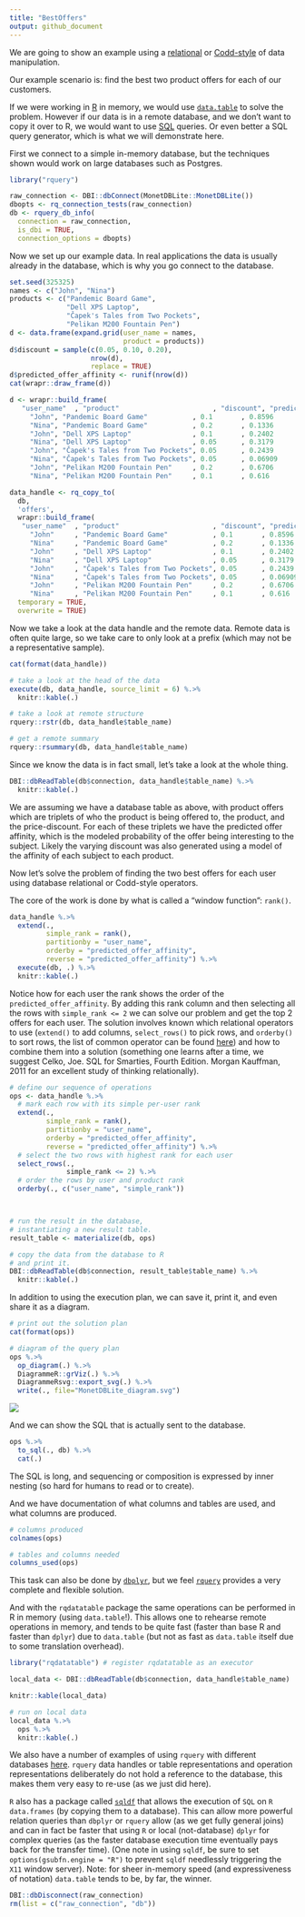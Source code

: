 ```yaml
---
title: "BestOffers"
output: github_document
---
```


We are going to show an example using a [relational](https://en.wikipedia.org/wiki/Relational_database) or [Codd-style](https://en.wikipedia.org/wiki/Relational_model) of data manipulation.

Our example scenario is: find the best two product offers for each of our customers.

If we were working in [R](https://www.r-project.org) in memory, we would use [`data.table`](https://CRAN.R-project.org/package=data.table) to solve the problem. However if our data is in a remote database, and we don't want to copy it over to R, we would want to use [SQL](https://en.wikipedia.org/wiki/SQL) queries.  Or even better a SQL query generator, which is what we will demonstrate here.

First we connect to a simple in-memory database, but the techniques shown would work on large databases such as Postgres.

```r
library("rquery")

raw_connection <- DBI::dbConnect(MonetDBLite::MonetDBLite())
dbopts <- rq_connection_tests(raw_connection)
db <- rquery_db_info(
  connection = raw_connection,
  is_dbi = TRUE,
  connection_options = dbopts)
```

Now we set up our example data.  In real applications the data is usually already in the database, which is why you go connect to the database.

```r
set.seed(325325)
names <- c("John", "Nina")
products <- c("Pandemic Board Game", 
              "Dell XPS Laptop",
              "Čapek's Tales from Two Pockets",
              "Pelikan M200 Fountain Pen")
d <- data.frame(expand.grid(user_name = names, 
                            product = products))
d$discount = sample(c(0.05, 0.10, 0.20), 
                    nrow(d), 
                    replace = TRUE)
d$predicted_offer_affinity <- runif(nrow(d))
cat(wrapr::draw_frame(d))

d <- wrapr::build_frame(
   "user_name"  , "product"                       , "discount", "predicted_offer_affinity" |
     "John", "Pandemic Board Game"           , 0.1       , 0.8596                     |
     "Nina", "Pandemic Board Game"           , 0.2       , 0.1336                     |
     "John", "Dell XPS Laptop"               , 0.1       , 0.2402                     |
     "Nina", "Dell XPS Laptop"               , 0.05      , 0.3179                     |
     "John", "Čapek's Tales from Two Pockets", 0.05      , 0.2439                     |
     "Nina", "Čapek's Tales from Two Pockets", 0.05      , 0.06909                    |
     "John", "Pelikan M200 Fountain Pen"     , 0.2       , 0.6706                     |
     "Nina", "Pelikan M200 Fountain Pen"     , 0.1       , 0.616                      )
```


```r
data_handle <- rq_copy_to(
  db, 
  'offers',
  wrapr::build_frame(
   "user_name"  , "product"                       , "discount", "predicted_offer_affinity" |
     "John"     , "Pandemic Board Game"           , 0.1       , 0.8596                     |
     "Nina"     , "Pandemic Board Game"           , 0.2       , 0.1336                     |
     "John"     , "Dell XPS Laptop"               , 0.1       , 0.2402                     |
     "Nina"     , "Dell XPS Laptop"               , 0.05      , 0.3179                     |
     "John"     , "Čapek's Tales from Two Pockets", 0.05      , 0.2439                     |
     "Nina"     , "Čapek's Tales from Two Pockets", 0.05      , 0.06909                    |
     "John"     , "Pelikan M200 Fountain Pen"     , 0.2       , 0.6706                     |
     "Nina"     , "Pelikan M200 Fountain Pen"     , 0.1       , 0.616                      ),
  temporary = TRUE, 
  overwrite = TRUE)
```

Now we take a look at the data handle and the remote data.  Remote data is often quite large, so we take care to only look at a prefix (which may not be a representative sample).

```r
cat(format(data_handle))

# take a look at the head of the data
execute(db, data_handle, source_limit = 6) %.>%
  knitr::kable(.)

# take a look at remote structure
rquery::rstr(db, data_handle$table_name)

# get a remote summary
rquery::rsummary(db, data_handle$table_name)
```

Since we know the data is in fact small, let's take a look at the whole thing.

```r
DBI::dbReadTable(db$connection, data_handle$table_name) %.>%
  knitr::kable(.)
```

We are assuming we have a database table as above, with product offers which are triplets of who the product is being offered to, the product, and the price-discount.  For each of these triplets we have the predicted offer affinity, which is the modeled probability of the offer being interesting to the subject.  Likely the varying discount was also generated using a model of the affinity of each subject to each product.

Now let's solve the problem of finding the two best offers for each user using database relational or Codd-style operators.

The core of the work is done by what is called a "window function": `rank()`.

```r
data_handle %.>%
  extend(.,
         simple_rank = rank(),
         partitionby = "user_name",
         orderby = "predicted_offer_affinity",
         reverse = "predicted_offer_affinity") %.>%
  execute(db, .) %.>%
  knitr::kable(.)
```

Notice how for each user the rank shows the order of the `predicted_offer_affinity`.  By adding this rank column and then selecting all the rows with `simple_rank <= 2` we can solve our problem and get the top 2 offers for each user.  The solution involves known which relational operators to use (`extend()` to add columns, `select_rows()` to pick rows, and `orderby()` to sort rows, the list of common operator can be found [here](https://github.com/WinVector/rquery)) and how to combine them into a solution (something one learns after a time, we suggest Celko, Joe. <emphasis>SQL for Smarties, Fourth Edition</emphasis>. Morgan Kauffman, 2011 for an excellent study of thinking relationally).

```r
# define our sequence of operations 
ops <- data_handle %.>%
  # mark each row with its simple per-user rank
  extend(.,
         simple_rank = rank(),
         partitionby = "user_name",
         orderby = "predicted_offer_affinity",
         reverse = "predicted_offer_affinity") %.>%
  # select the two rows with highest rank for each user
  select_rows(.,
              simple_rank <= 2) %.>%
  # order the rows by user and product rank
  orderby(., c("user_name", "simple_rank"))



# run the result in the database,
# instantiating a new result table.
result_table <- materialize(db, ops)

# copy the data from the database to R
# and print it.
DBI::dbReadTable(db$connection, result_table$table_name) %.>%
  knitr::kable(.)
```

In addition to using the execution plan, we can save it,
print it, and even share it as a diagram.

```r
# print out the solution plan
cat(format(ops))
```

```r
# diagram of the query plan
ops %.>%
  op_diagram(.) %.>% 
  DiagrammeR::grViz(.) %.>%
  DiagrammeRsvg::export_svg(.) %.>%
  write(., file="MonetDBLite_diagram.svg")
```

![](MonetDBLite_diagram.svg)

And we can show the SQL that is actually sent to the database.

```r
ops %.>% 
  to_sql(., db) %.>% 
  cat(.)
```

The SQL is long, and sequencing or composition is expressed by inner nesting (so hard for humans to read or to create).

And we have documentation of what columns and tables are used, and what columns are produced.


```r
# columns produced
colnames(ops)

# tables and columns needed
columns_used(ops)
```

This task can also be done by [`dbplyr`](https://CRAN.R-project.org/package=dbplyr), but we feel [`rquery`](https://CRAN.R-project.org/package=rquery) provides a very complete and flexible solution.

And with the `rqdatatable` package the same operations can be performed in R in memory (using `data.table`!).  This allows one to rehearse remote operations in memory, and tends to be quite fast (faster than base R and faster than `dplyr`) due to `data.table` (but not as fast as `data.table` itself due to some translation overhead).

```r
library("rqdatatable") # register rqdatatable as an executor

local_data <- DBI::dbReadTable(db$connection, data_handle$table_name)

knitr::kable(local_data)

# run on local data
local_data %.>% 
  ops %.>%
  knitr::kable(.)
```

We also have a number of examples of using `rquery` with different databases [here](https://github.com/WinVector/rquery/tree/master/db_examples).  `rquery` data handles or table representations and operation representations deliberately do not hold a reference to the database, this makes them very easy to re-use (as we just did here).

`R` also has a package called [`sqldf`](https://CRAN.R-project.org/package=sqldf) that allows the execution of `SQL` on `R` `data.frames` (by copying them to a database). This can allow more powerful relation queries than `dbplyr` or `rquery` allow (as we get fully general joins) and can in fact be faster that using `R` or local (not-database) `dplyr` for complex queries (as the faster database execution time eventually pays back for the transfer time). (One note in using `sqldf`, be sure to set `options(gsubfn.engine = "R")` to prevent `sqldf` needlessly triggering the `X11` window server).  Note: for sheer in-memory speed (and expressiveness of notation) `data.table` tends to be, by far, the winner.

```r
DBI::dbDisconnect(raw_connection)
rm(list = c("raw_connection", "db"))
```
